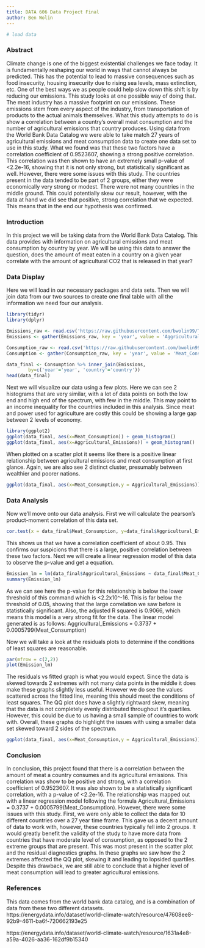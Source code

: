```yaml
---
title: DATA 606 Data Project Final
author: Ben Wolin
---
```



```r
# load data

```
### Abstract
Climate change is one of the biggest existential challenges we face today. It is fundamentally reshaping our world in ways that cannot always be predicted. This has the potential to lead to massive consequences such as food insecurity, housing insecurity due to rising sea levels, mass extinction, etc. One of the best ways we as people could help slow down this shift is by reducing our emissions. This study looks at one possible way of doing that. The meat industry has a massive footprint on our emissions. These emissions stem from every aspect of the industry, from transportation of products to the actual animals themselves. What this study attempts to do is show a correlation between a country’s overall meat consumption and the number of agricultural emissions that country produces. Using data from the World Bank Data Catalog we were able to take match 27 years of agricultural emissions and meat consumption data to create one data set to use in this study. What we found was that these two factors have a correlation coefficient of 0.9523607, showing a strong positive correlation. This correlation was then shown to have an extremely small p-value of <2.2e-16, showing that it is not only strong, but statistically significant as well. However, there were some issues with this study. The countries present in the data tended to be part of 2 groups, either they were economically very strong or modest. There were not many countries in the middle ground. This could potentially skew our result, however, with the data at hand we did see that positive, strong correlation that we expected. This means that in the end our hypothesis was confirmed.

### Introduction
In this project we will be taking data from the World Bank Data Catalog. This data provides with information on agricultural emissions and meat consumption by country by year. We will be using this data to answer the question, does the amount of meat eaten in a country on a given year correlate with the amount of agricultural CO2 that is released in that year?

### Data Display

Here we will load in our necessary packages and data sets. Then we will join data from our two sources to create one final table with all the information we need four our analysis.
```r
library(tidyr)
library(dplyr)

Emissions_raw <- read.csv('https://raw.githubusercontent.com/bwolin99/TestRepo/refs/heads/main/606%20Final/Emissions.csv',row.names = NULL)
Emissions <- gather(Emissions_raw, key = 'year', value = 'Aggricultural_Emissions',3:31)

Consumption_raw <- read.csv('https://raw.githubusercontent.com/bwolin99/TestRepo/refs/heads/main/606%20Final/Meat_Consumption.csv',row.names = NULL)
Consumption <- gather(Consumption_raw, key = 'year', value = 'Meat_Consumption',2:28)

data_final <- Consumption %>% inner_join(Emissions, 
        by=c('year'='year', 'country'='country'))
head(data_final)
```

Next we will visualize our data using a few plots. Here we can see 2 histograms that are very similar, with a lot of data points on both the low end and high end of the spectrum, with few in the middle. This may point to an income inequality for the countries included in this analysis. Since meat and power used for agriculture are costly this could be showing a large gap between 2 levels of economy.
```r
library(ggplot2)
ggplot(data_final, aes(x=Meat_Consumption)) + geom_histogram()
ggplot(data_final, aes(x=Aggricultural_Emissions)) + geom_histogram()

```

When plotted on a scatter plot it seems like there is a positive linear relationship between agricultural emissions and meat consumption at first glance. Again, we are also see 2 distinct cluster, presumably between wealthier and poorer nations.
```r
ggplot(data_final, aes(x=Meat_Consumption,y = Aggricultural_Emissions)) + geom_jitter()
```


### Data Analysis

Now we'll move onto our data analysis. First we will calculate the pearson's product-moment correlation of this data set.
```r
cor.test(x = data_final$Meat_Consumption, y=data_final$Aggricultural_Emissions)
```
This shows us that we have a correlation coefficient of about 0.95. This confirms our suspicions that there is a large, positive correlation between these two factors. Next we will create a linear regression model of this data to observe the p-value and get a equation.

```r
Emission_lm = lm(data_final$Aggricultural_Emissions ~ data_final$Meat_Consumption)
summary(Emission_lm)
```
As we can see here the p-value for this relationship is below the lower threshold of this command which is <2.2x10^-16. This is far below the threshold of 0.05, showing that the large correlation we saw before is statistically significant. Also, the adjusted R squared is 0.9066, which means this model is a very strong fit for the data. The linear model generated is as follows: Aggricultural_Emissions = 0.3737 + 0.0005799(Meat_Consumption)

Now we will take a look at the residuals plots to determine if the conditions of least squares are reasonable.
```r
par(mfrow = c(2,2))
plot(Emission_lm)
```
The residuals vs fitted graph is what you would expect. Since the data is skewed towards 2 extremes with not many data points in the middle it does make these graphs slightly less useful. However we do see the values scattered across the fitted line, meaning this should meet the conditions of least squares. The QQ plot does have a slightly rightward skew, meaning that the data is not completely evenly distributed throughout it's quartiles. However, this could be due to us having a small sample of countries to work with.  Overall, these graphs do highlight the issues with using a smaller data set skewed toward 2 sides of the spectrum.

```r
ggplot(data_final, aes(x=Meat_Consumption,y = Aggricultural_Emissions)) + geom_jitter() + geom_smooth(method = "lm")
```

### Conclusion
In conclusion, this project found that there is a correlation between the amount of meat a country consumes and its agricultural emissions. This correlation was show to be positive and strong, with a correlation coefficient of 0.9523607. It was also shown to be a statistically significant correlation, with a p-value of <2.2e-16. The relationship was mapped out with a linear regression model following the formula Agricultural_Emissions = 0.3737 + 0.0005799(Meat_Consumption). However, there were some issues with this study. First, we were only able to collect the data for 10 different countries over a 27 year time frame. This gave us a decent amount of data to work with, however, these countries typically fell into 2 groups. It would greatly benefit the validity of the study to have more data from countries that have moderate level of consumption, as opposed to the 2 extreme groups that are present. This was most present in the scatter plot and the residual diagnostics graphs. In these graphs we saw how the 2 extremes affected the QQ plot, skewing it and leading to lopsided quartiles. Despite this drawback, we are still able to conclude that a higher level of meat consumption will lead to greater agricultural emissions.

### References
This data comes from the world bank data catalog, and is a combination of data from these two different datasets.
https://energydata.info/dataset/world-climate-watch/resource/47608ee8-92b9-4611-ba6f-720662193e25\

https://energydata.info/dataset/world-climate-watch/resource/1631a4e8-a59a-4026-aa36-162df9b15340

